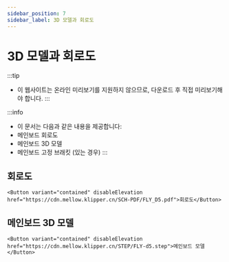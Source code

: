 ```yaml
---
sidebar_position: 7
sidebar_label: 3D 모델과 회로도
---
```




# 3D 모델과 회로도


:::tip
* 이 웹사이트는 온라인 미리보기를 지원하지 않으므로, 다운로드 후 직접 미리보기해야 합니다.
:::

:::info
* 이 문서는 다음과 같은 내용을 제공합니다:
* 메인보드 회로도
* 메인보드 3D 모델
* 메인보드 고정 브래킷 (있는 경우)
:::

## 회로도

    <Button variant="contained" disableElevation href="https://cdn.mellow.klipper.cn/SCH-PDF/FLY_D5.pdf">회로도</Button>


## 메인보드 3D 모델

    <Button variant="contained" disableElevation href="https://cdn.mellow.klipper.cn/STEP/FLY-d5.step">메인보드 모델</Button>
